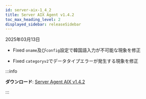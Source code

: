 ```yaml
---
id: server-aix-1_4_2
title: Server AIX Agent v1.4.2
toc_max_heading_level: 2
displayed_sidebar: releaseSidebar
---
```


2025年03月13日

- <Status priority='0'>Fixed</Status> `oname`及び`config`設定で韓国語入力が不可能な現象を修正

- <Status priority='0'>Fixed</Status> `categoryv2`でデータタイプエラーが発生する現象を修正

:::info 

**ダウンロード**: [Server Agent AIX v1.4.2](https://repo.whatap.io/aix/noarch/whatap-infra-1.4-2.aix6.1.noarch.rpm)

:::
